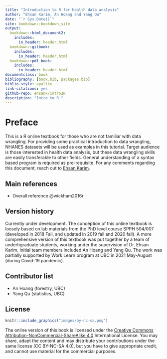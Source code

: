 ```yaml
--- 
title: "Introduction to R for health data analysis"
author: "Ehsan Karim, An Hoang and Yang Qu"
date: "`r Sys.Date()`"
site: bookdown::bookdown_site
output:
  bookdown::html_document2:
    includes:
      in_header: header.html
  bookdown::gitbook:
    includes:
      in_header: header.html
  bookdown::pdf_book:
    includes:
      in_header: header.html
documentclass: book
bibliography: [book.bib, packages.bib]
biblio-style: apalike
link-citations: yes
github-repo: ehsanx/intro2R
description: "Intro to R."
---
```


# Preface {-}

This is a R online textbook for those who are not familiar with data wrangling. For providing some practical introduction to data wrangling, NHANES datasets will be used as examples in this tutorial. Target audience is those interested in health data analysis, but these data wrangling skills are easily transferable to other fields. General understanding of a syntax based program is required as pre-requisite. For any comments regarding this document, reach out to [Ehsan Karim](http://ehsank.com/).

## Main references {-}

- Overall reference @wickham2016r

## Version history {-}

Currently under development. The conception of this online textbook is loosely based on lab materials from the PhD level course SPPH 504/007 (developed in 2018 Fall, and updated in 2019 fall and 2020 fall). A more comprehensive version of this textbook was put together by a team of underhgraduate students, working under the supervision of Dr. Ehsan Karim. Initial team members included An Hoang and Yang Qu. The work was partially supported by Work Learn program at UBC in 2021 May-August (during Covid-19 pandemic). 

## Contributor list {-}

- An Hoang (forestry, UBC)
- Yang Qu (statistics, UBC)

## License {-}

```r
knitr::include_graphics("images/by-nc-sa.png")
```

The online version of this book is licensed under the [Creative Commons Attribution-NonCommercial-ShareAlike 4.0](https://creativecommons.org/licenses/by-nc-sa/4.0/) International License. You may share, adapt the content and may distribute your contributions under the same license (CC BY-NC-SA 4.0), but you have to give appropriate credit, and cannot use material for the commercial purposes.




